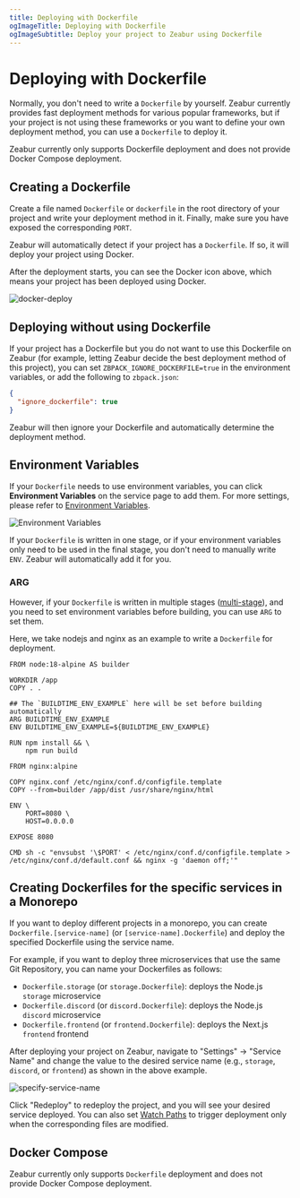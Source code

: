 ```yaml
---
title: Deploying with Dockerfile
ogImageTitle: Deploying with Dockerfile
ogImageSubtitle: Deploy your project to Zeabur using Dockerfile
---
```


<WorkingInProgress />


# Deploying with Dockerfile

Normally, you don't need to write a `Dockerfile` by yourself. Zeabur currently provides fast deployment methods for various popular frameworks, but if your project is not using these frameworks or you want to define your own deployment method, you can use a `Dockerfile` to deploy it.

<Callout type="warning">
  Zeabur currently only supports Dockerfile deployment and does not provide
  Docker Compose deployment.
</Callout>

## Creating a Dockerfile

Create a file named `Dockerfile` or `dockerfile` in the root directory of your project and write your deployment method in it. Finally, make sure you have exposed the corresponding `PORT`.

Zeabur will automatically detect if your project has a `Dockerfile`. If so, it will deploy your project using Docker.

<Callout type="info">
  After the deployment starts, you can see the Docker icon above, which means
  your project has been deployed using Docker.
</Callout>

![docker-deploy](/deploy/dockerfile/docker-deploy.png)

## Deploying without using Dockerfile

If your project has a Dockerfile but you do not want to use this Dockerfile on Zeabur (for example, letting Zeabur decide the best deployment method of this project), you can set `ZBPACK_IGNORE_DOCKERFILE=true` in the environment variables, or add the following to `zbpack.json`:

```json
{
  "ignore_dockerfile": true
}
```

Zeabur will then ignore your Dockerfile and automatically determine the deployment method.

## Environment Variables

If your `Dockerfile` needs to use environment variables, you can click **Environment Variables** on the service page to add them. For more settings, please refer to [Environment Variables](/en-US/environment/variables).

![Environment Variables](/environment/add-variables.png)

If your `Dockerfile` is written in one stage, or if your environment variables only need to be used in the final stage, you don't need to manually write `ENV`. Zeabur will automatically add it for you.

### ARG

However, if your `Dockerfile` is written in multiple stages ([multi-stage](https://docs.docker.com/build/building/multi-stage/)), and you need to set environment variables before building, you can use `ARG` to set them.

Here, we take nodejs and nginx as an example to write a `Dockerfile` for deployment.

```docker {7-8} copy
FROM node:18-alpine AS builder

WORKDIR /app
COPY . .

## The `BUILDTIME_ENV_EXAMPLE` here will be set before building automatically
ARG BUILDTIME_ENV_EXAMPLE
ENV BUILDTIME_ENV_EXAMPLE=${BUILDTIME_ENV_EXAMPLE}

RUN npm install && \
    npm run build

FROM nginx:alpine

COPY nginx.conf /etc/nginx/conf.d/configfile.template
COPY --from=builder /app/dist /usr/share/nginx/html

ENV \
    PORT=8080 \
    HOST=0.0.0.0

EXPOSE 8080

CMD sh -c "envsubst '\$PORT' < /etc/nginx/conf.d/configfile.template > /etc/nginx/conf.d/default.conf && nginx -g 'daemon off;'"
```

## Creating Dockerfiles for the specific services in a Monorepo

If you want to deploy different projects in a monorepo, you can create `Dockerfile.[service-name]` (or `[service-name].Dockerfile`) and deploy the specified Dockerfile using the service name.

For example, if you want to deploy three microservices that use the same Git Repository, you can name your Dockerfiles as follows:

- `Dockerfile.storage` (or `storage.Dockerfile`): deploys the Node.js `storage` microservice
- `Dockerfile.discord` (or `discord.Dockerfile`): deploys the Node.js `discord` microservice
- `Dockerfile.frontend` (or `frontend.Dockerfile`): deploys the Next.js `frontend` frontend

After deploying your project on Zeabur, navigate to "Settings" → "Service Name" and change the value to the desired service name (e.g., `storage`, `discord`, or `frontend`) as shown in the above example.

![specify-service-name](/deploy/dockerfile/specify-service-name.png)

Click "Redeploy" to redeploy the project, and you will see your desired service deployed. You can also set [Watch Paths](./watch-paths) to trigger deployment only when the corresponding files are modified.

## Docker Compose

Zeabur currently only supports `Dockerfile` deployment and does not provide Docker Compose deployment.
